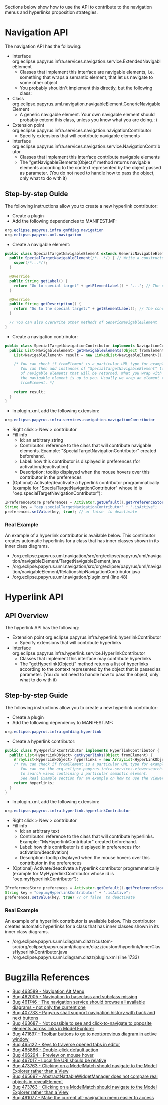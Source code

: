 Sections below show how to use the API to contribute to the navigation menus and hyperlinks proposition strategies.

= Navigation API =

The navigation API has the following:
* Interface org.eclipse.papyrus.infra.services.navigation.service.ExtendedNavigableElement
** Classes that implement this interface are navigable elements, i.e. something that wraps a semantic element, that let us navigate to some other object
** You probably shouldn't implement this directly, but the following class:
* Class org.eclipse.papyrus.uml.navigation.navigableElement.GenericNavigableElement
** A generic navigable element. Your own navigable element should probably extend this class, unless you know what you are doing. :)
* Extension point org.eclipse.papyrus.infra.services.navigation.navigationContributor
** Specify extensions that will contribute navigable elements
* Interface org.eclipse.papyrus.infra.services.navigation.service.NavigationContributor
** Classes that implement this interface contribute navigable elements
** The "getNavigableElements(Object)" method returns navigable elements according to the context represented by the object passed as parameter. (You do not need to handle how to pass the object, only what to do with it)

== Step-by-step Guide ==

The following instructions allow you to create a new hyperlink contributor:
* Create a plugin
* Add the following dependencies to MANIFEST.MF:
<source lang="java">
org.eclipse.papyrus.infra.gmfdiag.navigation
org.eclipse.papyrus.uml.navigation
</source>
* Create a navigable element:
<source lang="java">
public class SpecialTargetNavigableElement extends GenericNavigableElement {
  public SpecialTargetNavigableElement(/*...*/) { // Write a constructor that will call "super(Element elt)" where "elt" is the semantic element that this navigable element wraps
    super(/*...*/);
  }

  @Override
  public String getLabel() {
    return "Go to special target" + getElementLabel() + "..."; // The convention is to return a string like this
  }

  @Override
  public String getDescription() {
    return "Go to the special target:" + getElementLabel(); // The convention is to return a string like this
  }

  // You can also overwrite other methods of GenericNavigableElement
}
</source>
* Create a navigation contributor:
<source lang="java">
public class SpecialTargetNavigationContributor implements NavigationContributor {
  public List<NavigableElement> getNavigableElements(Object fromElement) {
    List<NavigableElement> result = new LinkedList<NavigableElement>();

    /* You can check if fromElement is a particular UML type for example.
       You can then add instances of "SpecialTargetNavigableElement" to the list
       of navigable elements that will be returned. What you wrap with
       the navigable element is up to you. Usually we wrap an element related to
       fromElement. */
    
    return result;
  }
}
</source>
* In plugin.xml, add the following extension:
<source lang="java">
org.eclipse.papyrus.infra.services.navigation.navigationContributor
</source>
* Right click > New > contributor
* Fill info
** Id: an arbitrary string
** Contributor: reference to the class that will contribute navigable elements. Example: "SpecialTargetNavigationContributor" created beforehand.
** Label: how this contributor is displayed in preferences (for activation/deactivation)
** Description: tooltip displayed when the mouse hovers over this contributor in the preferences
* (Optional) Activate/deactivate a hyperlink contributor programmatically (example for "SpecialTargetNavigationContributor" whose id is "oep.specialTargetNavigationContributor"):
<source lang="java">
IPreferenceStore preferences = Activator.getDefault().getPreferenceStore();
String key = "oep.specialTargetNavigationContributor" + ".isActive";
preferences.setValue(key, true); // or false  to deactivate
</source>

=== Real Example ===

An example of a hyperlink contributor is available below. This contributor creates automatic hyperlinks for a class that has inner classes shown in its inner class diagrams.
* /org.eclipse.papyrus.uml.navigation/src/org/eclipse/papyrus/uml/navigation/navigableElement/TargetNavigableElement.java
* /org.eclipse.papyrus.uml.navigation/src/org/eclipse/papyrus/uml/navigation/navigableElement/RelationshipNavigationContributor.java
* /org.eclipse.papyrus.uml.navigation/plugin.xml (line 48)

= Hyperlink API =
== API Overview ==

The hyperlink API has the following:
* Extension point org.eclipse.papyrus.infra.hyperlink.hyperlinkContributor
** Specify extensions that will contribute hyperlinks
* Interface org.eclipse.papyrus.infra.hyperlink.service.HyperlinkContributor
** Classes that implement this interface may contribute hyperlinks
** The "getHyperlink(Object)" method returns a list of hyperlinks according to the context represented by the object that is passed as parameter. (You do not need to handle how to pass the object, only what to do with it)

== Step-by-step Guide ==

The following instructions allow you to create a new hyperlink contributor:
* Create a plugin
* Add the following dependency to MANIFEST.MF:
<source lang="java">org.eclipse.papyrus.infra.gmfdiag.hyperlink</source>
* Create a hyperlink contributor:
<source lang="java">
public class MyHyperlinkContributor implements HyperlinkContributor {
  public List<HyperLinkObject> getHyperlinks(Object fromElement) {
    ArrayList<HyperLinkObject> hyperlinks = new ArrayList<HyperLinkObject>();
    /* You can check if fromElement is a particular UML type for example.
       You can use the org.eclipse.papyrus.infra.services.viewersearch.impl.ViewerSearchService
       to search views containing a particular semantic element.
       See Real Example section for an example on how to use the ViewerSearchService */
    return hyperlinks;
  }
}
</source>
* In plugin.xml, add the following extension:
<source lang="java">org.eclipse.papyrus.infra.hyperlink.hyperlinkContributor</source>
* Right click > New > contributor
* Fill info
** Id: an arbitrary text
** Contributor: reference to the class that will contribute hyperlinks. Example: "MyHyperlinkContributor" created beforehand.
** Label: how this contributor is displayed in preferences (for activation/deactivation)
** Description: tooltip displayed when the mouse hovers over this contributor in the preferences
* (Optional) Activate/deactivate a hyperlink contributor programmatically (example for MyHyperlinkContributor whose id is "oep.myHyperlinkContributor"):
<source lang="java">
IPreferenceStore preferences = Activator.getDefault().getPreferenceStore();
String key = "oep.myHyperlinkContributor" + ".isActive";
preferences.setValue(key, true) // or false  to deactivate
</source>

=== Real Example ===

An example of a hyperlink contributor is available below. This contributor creates automatic hyperlinks for a class that has inner classes shown in its inner class diagrams.
* /org.eclipse.papyrus.uml.diagram.clazz/custom-src/org/eclipse/papyrus/uml/diagram/clazz/custom/hyperlink/InnerClassHyperlinkContributor.java
* /org.eclipse.papyrus.uml.diagram.clazz/plugin.xml (line 1733)

= Bugzilla References =

* [https://bugs.eclipse.org/bugs/show_bug.cgi?id=463589 Bug 463589 - Navigation Alt Menu]
* [https://bugs.eclipse.org/bugs/show_bug.cgi?id=462005 Bug 462005 - Navigation to baseclass and subclass missing]
* [https://bugs.eclipse.org/bugs/show_bug.cgi?id=461746 Bug 461746 - The navigation service should browse all available diagrams - not only the current one]
* [https://bugs.eclipse.org/bugs/show_bug.cgi?id=407733 Bug 407733 - Papyrus shall support navigation history with back and next buttons]
* [https://bugs.eclipse.org/bugs/show_bug.cgi?id=463687 Bug 463687 - Not possible to see and click-to-navigate to opposite elements across links in Model Explorer]
* [https://bugs.eclipse.org/bugs/show_bug.cgi?id=471697 Bug 471697 - Toolbar buttons to go to next/previous diagram in active window]
* [https://bugs.eclipse.org/bugs/show_bug.cgi?id=465122 Bug 465122 - Keys to traverse opened tabs in editor]
* [https://bugs.eclipse.org/bugs/show_bug.cgi?id=465886 Bug 465886 - Double-click default action]
* [https://bugs.eclipse.org/bugs/show_bug.cgi?id=466294 Bug 466294 - Preview on mouse hover]
* [https://bugs.eclipse.org/bugs/show_bug.cgi?id=467017 Bug 467017 - Local file URI should be relative]
* [https://bugs.eclipse.org/bugs/show_bug.cgi?id=473763 Bug 473763 - Clicking on a ModelMatch should navigate to the Model Explorer rather than a View]
* [https://bugs.eclipse.org/bugs/show_bug.cgi?id=465697 Bug 465697 - AbstractNattableWidgetManager does not compare real objects in revealElement]
* [https://bugs.eclipse.org/bugs/show_bug.cgi?id=473763 Bug 473763 - Clicking on a ModelMatch should navigate to the Model Explorer rather than a View]
* [https://bugs.eclipse.org/bugs/show_bug.cgi?id=491077 Bug 491077 - Make the current alt-navigation menu easier to access]
